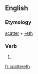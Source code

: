 ==English==

===Etymology===
[[scatter]] + [[-eth]]

===Verb===
{{en-verb form}}

# {{en-archaic third-person singular of|scatter}}

[[fr:scattereth]]
